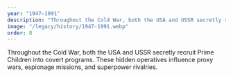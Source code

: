 ```yaml
---
year: "1947–1991"
description: "Throughout the Cold War, both the USA and USSR secretly recruit Prime Children into covert programs. These hidden operatives influence proxy wars, espionage missions, and superpower rivalries."
image: "/legacy/history/1947-1991.webp"
order: 8
---
```


Throughout the Cold War, both the USA and USSR secretly recruit Prime Children into covert programs. These hidden operatives influence proxy wars, espionage missions, and superpower rivalries.
